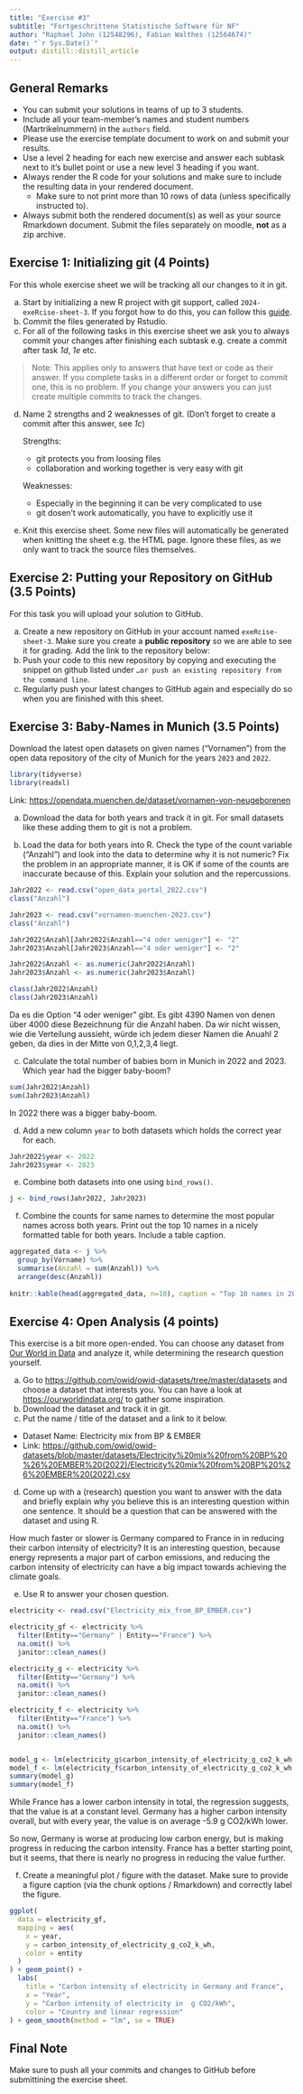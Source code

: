 ```yaml
---
title: "Exercise #3"
subtitle: "Fortgeschrittene Statistische Software für NF"
author: "Raphael John (12548296), Fabian Walthes (12564674)"
date: "`r Sys.Date()`"
output: distill::distill_article
---
```


## General Remarks

-   You can submit your solutions in teams of up to 3 students.
-   Include all your team-member's names and student numbers
    (Martrikelnummern) in the `authors` field.
-   Please use the exercise template document to work on and submit your
    results.
-   Use a level 2 heading for each new exercise and answer each subtask
    next to it's bullet point or use a new level 3 heading if you want.
-   Always render the R code for your solutions and make sure to include
    the resulting data in your rendered document.
    -   Make sure to not print more than 10 rows of data (unless
        specifically instructed to).
-   Always submit both the rendered document(s) as well as your source
    Rmarkdown document. Submit the files separately on moodle, **not**
    as a zip archive.

## Exercise 1: Initializing git (4 Points)

For this whole exercise sheet we will be tracking all our changes to it
in git.

a)  Start by initializing a new R project with git support, called
    `2024-exeRcise-sheet-3`. If you forgot how to do this, you can
    follow this
    [guide](https://malikaihle.github.io/Introduction-RStudio-Git-GitHub/rstudio_project.html).
b)  Commit the files generated by Rstudio.
c)  For all of the following tasks in this exercise sheet we ask you to
    always commit your changes after finishing each subtask e.g. create
    a commit after task *1d*, *1e* etc.

> Note: This applies only to answers that have text or code as their
> answer. If you complete tasks in a different order or forget to commit
> one, this is no problem. If you change your answers you can just
> create multiple commits to track the changes.

d)  Name 2 strengths and 2 weaknesses of git. (Don't forget to create a
    commit after this answer, see *1c*)
    
    Strengths:
    - git protects you from loosing files
    - collaboration and working together is very easy with git
    
    Weaknesses:
    - Especially in the beginning it can be very complicated to use
    - git dosen't work automatically, you have to explicitly use it
    
    
e)  Knit this exercise sheet. Some new files will automatically be
    generated when knitting the sheet e.g. the HTML page. Ignore these
    files, as we only want to track the source files themselves.

## Exercise 2: Putting your Repository on GitHub (3.5 Points)

For this task you will upload your solution to GitHub.

a)  Create a new repository on GitHub in your account named
    `exeRcise-sheet-3`. Make sure you create a **public repository** so
    we are able to see it for grading. Add the link to the repository
    below:
b)  Push your code to this new repository by copying and executing the
    snippet on github listed under
    `…or push an existing repository from the command line`.
c)  Regularly push your latest changes to GitHub again and especially do
    so when you are finished with this sheet.

## Exercise 3: Baby-Names in Munich (3.5 Points)

Download the latest open datasets on given names ("Vornamen") from the
open data repository of the city of Munich for the years `2023` and
`2022`.

```r
library(tidyverse)
library(readxl)

```


Link: <https://opendata.muenchen.de/dataset/vornamen-von-neugeborenen>

a)  Download the data for both years and track it in git. For small
    datasets like these adding them to git is not a problem.

b)  Load the data for both years into R. Check the type of the count
    variable ("Anzahl") and look into the data to determine why it is
    not numeric? Fix the problem in an appropriate manner, it is OK if
    some of the counts are inaccurate because of this. Explain your
    solution and the repercussions.
```r
Jahr2022 <- read.csv("open_data_portal_2022.csv")
class("Anzahl")

Jahr2023 <- read.csv("vornamen-muenchen-2023.csv")
class("Anzahl") 

Jahr2022$Anzahl[Jahr2022$Anzahl=="4 oder weniger"] <- "2"
Jahr2023$Anzahl[Jahr2023$Anzahl=="4 oder weniger"] <- "2"

Jahr2022$Anzahl <- as.numeric(Jahr2022$Anzahl)
Jahr2023$Anzahl <- as.numeric(Jahr2023$Anzahl)

class(Jahr2022$Anzahl)
class(Jahr2023$Anzahl)
```

Da es die Option "4 oder weniger" gibt. Es gibt 4390 Namen von denen über 4000 
diese Bezeichnung für die Anzahl haben. Da wir nicht wissen, wie die
Verteilung aussieht, würde ich jedem dieser Namen die Anuahl 2 geben, 
da dies in der Mitte von 0,1,2,3,4 liegt. 

c)  Calculate the total number of babies born in Munich in 2022
    and 2023. Which year had the bigger baby-boom?
```r
sum(Jahr2022$Anzahl)
sum(Jahr2023$Anzahl)
```
In 2022 there was a bigger baby-boom.  
    

d)  Add a new column `year` to both datasets which holds the correct
    year for each.

```r
Jahr2022$year <- 2022
Jahr2023$year <- 2023
```

e)  Combine both datasets into one using `bind_rows()`.

```r
j <- bind_rows(Jahr2022, Jahr2023)

```

f)  Combine the counts for same names to determine the most popular
    names across both years. Print out the top 10 names in a nicely
    formatted table for both years. Include a table caption.
```r
aggregated_data <- j %>%
  group_by(Vorname) %>%
  summarise(Anzahl = sum(Anzahl)) %>%
  arrange(desc(Anzahl))
  
knitr::kable(head(aggregated_data, n=10), caption = "Top 10 names in 2022 and 2023")
```

## Exercise 4: Open Analysis (4 points)

This exercise is a bit more open-ended. You can choose any dataset from
[Our World in Data](https://ourworldindata.org/) and analyze it, while
determining the research question yourself.

a)  Go to <https://github.com/owid/owid-datasets/tree/master/datasets>
    and choose a dataset that interests you. You can have a look at
    <https://ourworldindata.org/> to gather some inspiration.
b)  Download the dataset and track it in git.
c)  Put the name / title of the dataset and a link to it below.

-   Dataset Name: Electricity mix from BP & EMBER
-   Link: <https://github.com/owid/owid-datasets/blob/master/datasets/Electricity%20mix%20from%20BP%20%26%20EMBER%20(2022)/Electricity%20mix%20from%20BP%20%26%20EMBER%20(2022).csv>

d)  Come up with a (research) question you want to answer with the data
    and briefly explain why you believe this is an interesting question
    within one sentence. It should be a question that can be answered
    with the dataset and using R.
    
How much faster or slower is Germany compared to France in in reducing their carbon
intensity of electricity?
It is an interesting question, because energy represents a major part of carbon
emissions, and reducing the carbon intensity of electricity can have a big impact towards
achieving the climate goals.

e)  Use R to answer your chosen question.

```r
electricity <- read.csv("Electricity_mix_from_BP_EMBER.csv")

electricity_gf <- electricity %>% 
  filter(Entity=="Germany" | Entity=="France") %>%
  na.omit() %>%
  janitor::clean_names()

electricity_g <- electricity %>% 
  filter(Entity=="Germany") %>%
  na.omit() %>%
  janitor::clean_names()

electricity_f <- electricity %>% 
  filter(Entity=="France") %>%
  na.omit() %>%
  janitor::clean_names()


model_g <- lm(electricity_g$carbon_intensity_of_electricity_g_co2_k_wh ~ electricity_g$year)
model_f <- lm(electricity_f$carbon_intensity_of_electricity_g_co2_k_wh ~ electricity_f$year)
summary(model_g)
summary(model_f)
```

While France has a lower carbon intensity in total, the regression suggests, that
the value is at a constant level.
Germany has a higher carbon intensity overall, but with every year, the value is on
average -5.9 g CO2/kWh lower.

So now, Germany is worse at producing low carbon energy, but is making progress in reducing
the carbon intensity.
France has a better starting point, but it seems, that there is nearly no progress in 
reducing the value further.



f)  Create a meaningful plot / figure with the dataset. Make sure to
    provide a figure caption (via the chunk options / Rmarkdown) and
    correctly label the figure.
    
```r
ggplot(
  data = electricity_gf,
  mapping = aes(
    x = year,
    y = carbon_intensity_of_electricity_g_co2_k_wh,
    color = entity
  )
) + geom_point() +
  labs(
    title = "Carbon intensity of electricity in Germany and France",
    x = "Year",
    y = "Carbon intensity of electricity in  g CO2/kWh",
    color = "Country and linear regression"
) + geom_smooth(method = "lm", se = TRUE)
```


## Final Note

Make sure to push all your commits and changes to GitHub before
submittining the exercise sheet.
